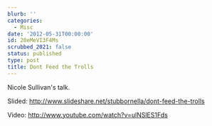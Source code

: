 ```yaml
---
blurb: ''
categories:
  - Misc
date: '2012-05-31T00:00:00'
id: 20eMeVI3F4Ms
scrubbed_2021: false
status: published
type: post
title: Dont Feed the Trolls
---
```


Nicole Sullivan's talk.

Slided: http://www.slideshare.net/stubbornella/dont-feed-the-trolls

Video: http://www.youtube.com/watch?v=ulNSlES1Fds
